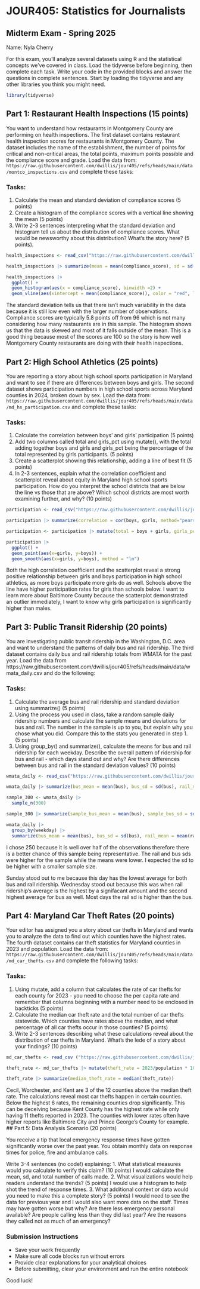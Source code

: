 # JOUR405: Statistics for Journalists
## Midterm Exam - Spring 2025

Name: Nyla Cherry

For this exam, you'll analyze several datasets using R and the statistical concepts we've covered in class. Load the tidyverse before beginning, then complete each task. Write your code in the provided blocks and answer the questions in complete sentences. Start by loading the tidyverse and any other libraries you think you might need.

```r
library(tidyverse)
```


## Part 1: Restaurant Health Inspections (15 points)

You want to understand how restaurants in Montgomery County are performing on health inspections. The first dataset contains restaurant health inspection scores for restaurants in Montgomery County. The dataset includes the name of the establishment, the number of points for critical and non-critical areas, the total points, maximum points possible and the compliance score and grade. Load the data from: `https://raw.githubusercontent.com/dwillis/jour405/refs/heads/main/data/montco_inspections.csv` and complete these tasks:

### Tasks:
1. Calculate the mean and standard deviation of compliance scores (5 points)
2. Create a histogram of the compliance scores with a vertical line showing the mean (5 points)
3. Write 2-3 sentences interpreting what the standard deviation and histogram tell us about the distribution of compliance scores. What would be newsworthy about this distribution? What's the story here? (5 points).

```r
health_inspections <- read_csv("https://raw.githubusercontent.com/dwillis/jour405/refs/heads/main/data/montco_inspections.csv")

health_inspections |> summarize(mean = mean(compliance_score), sd = sd(compliance_score))

health_inspections |> 
  ggplot() +
  geom_histogram(aes(x = compliance_score), binwidth =2) +
  geom_vline(aes(xintercept = mean(compliance_score)), color = "red", linetype = "dashed", size = 2)
```

The standard deviation tells us that there isn't much variability in the data because it is still low even with the larger number of observations. Compliance scores are typically 5.8 points off from 96 which is not many considering how many restaurants are in this sample. The histogram shows us that the data is skewed and most of it falls outside of the mean. This is a good thing because most of the scores are 100 so the story is how well Montgomery County restaurants are doing with their health inspections.

## Part 2: High School Athletics (25 points)

You are reporting a story about high school sports participation in Maryland and want to see if there are differences between boys and girls. The second dataset shows participation numbers in high school sports across Maryland counties in 2024, broken down by sex. Load the data from: `https://raw.githubusercontent.com/dwillis/jour405/refs/heads/main/data/md_hs_participation.csv` and complete these tasks:

### Tasks:
1. Calculate the correlation between boys' and girls' participation (5 points)
2. Add two columns called total and girls_pct using mutate(), with the total adding together boys and girls and girls_pct being the percentage of the total represented by girls participants. (5 points)
3. Create a scatterplot showing this relationship, adding a line of best fit (5 points)
4. In 2-3 sentences, explain what the correlation coefficient and scatterplot reveal about equity in Maryland high school sports participation. How do you interpret the school districts that are below the line vs those that are above? Which school districts are most worth examining further, and why? (10 points)

```r
participation <- read_csv("https://raw.githubusercontent.com/dwillis/jour405/refs/heads/main/data/md_hs_participation.csv")

participation |> summarize(correlation = cor(boys, girls, method="pearson"))

participation <- participation |> mutate(total = boys + girls, girls_pct = girls/total * 100)

participation |> 
  ggplot() +
  geom_point(aes(x=girls, y=boys)) +
  geom_smooth(aes(x=girls, y=boys), method = "lm")
```
Both the high correlation coefficient and the scatterplot reveal a strong positive relationship between girls and boys participation in high school athletics, as more boys participate more girls do as well. Schools above the line have higher participation rates for girls than schools below. I want to learn more about Baltimore County because the scatterplot demonstrated an outlier immediately, I want to know why girls participation is significantly higher than males. 



## Part 3: Public Transit Ridership (20 points)

You are investigating public transit ridership in the Washington, D.C. area and want to understand the patterns of daily bus and rail ridership. The third dataset contains daily bus and rail ridership totals from WMATA for the past year. Load the data from https://raw.githubusercontent.com/dwillis/jour405/refs/heads/main/data/wmata_daily.csv and do the following:

### Tasks:
1. Calculate the average bus and rail ridership and standard deviation using summarize() (5 points)
2. Using the process you used in class, take a random sample daily ridership numbers and calculate the sample means and deviations for bus and rail. The number in the sample is up to you, but explain why you chose what you did. Compare this to the stats you generated in step 1. (5 points)
3. Using group_by() and summarize(), calculate the means for bus and rail ridership for each weekday. Describe the overall pattern of ridership for bus and rail - which days stand out and why? Are there differences between bus and rail in the standard deviation values? (10 points)


```r
wmata_daily <- read_csv("https://raw.githubusercontent.com/dwillis/jour405/refs/heads/main/data/wmata_daily.csv")

wmata_daily |> summarize(bus_mean = mean(bus), bus_sd = sd(bus), rail_mean = mean(rail), rail_sd = sd(rail))

sample_300 <- wmata_daily |> 
  sample_n(300)

sample_300 |> summarize(sample_bus_mean = mean(bus), sample_bus_sd = sd(bus), sample_rail_mean = mean(rail), sample_rail_sd = sd(rail))

wmata_daily |>
  group_by(weekday) |> 
  summarize(bus_mean = mean(bus), bus_sd = sd(bus), rail_mean = mean(rail), rail_sd = sd(rail))
```
I chose 250 because it is well over half of the observations therefore there is a better chance of this sample being representative. The rail and bus sds were higher for the sample while the means were lower. I expected the sd to be higher with a smaller sample size.

Sunday stood out to me because this day has the lowest average for both bus and rail ridership. Wednesday stood out because this was when rail ridership's average is the highest by a signifacant amount and the second highest average for bus as well. Most days the rail sd is higher than the bus. 

## Part 4: Maryland Car Theft Rates (20 points)

Your editor has assigned you a story about car thefts in Maryland and wants you to analyze the data to find out which counties have the highest rates. The fourth dataset contains car theft statistics for Maryland counties in 2023 and population. Load the data from: `https://raw.githubusercontent.com/dwillis/jour405/refs/heads/main/data/md_car_thefts.csv` and complete the following tasks:

### Tasks:
1. Using mutate, add a column that calculates the rate of car thefts for each county for 2023 - you need to choose the per capita rate and remember that columns beginning with a number need to be enclosed in backticks (5 points)
2. Calculate the median car theft rate and the total number of car thefts statewide. Which counties have rates above the median, and what percentage of all car thefts occur in those counties? (5 points)
3. Write 2-3 sentences describing what these calculations reveal about the distribution of car thefts in Maryland. What's the lede of a story about your findings? (10 points)


```r
md_car_thefts <- read_csv ("https://raw.githubusercontent.com/dwillis/jour405/refs/heads/main/data/md_car_thefts.csv")

theft_rate <- md_car_thefts |> mutate(theft_rate = 2023/population * 10000)

theft_rate |> summarize(median_theft_rate = median(theft_rate))

```

Cecil, Worchester, and Kent are 3 of the 12 counties above the median theft rate. The calculations reveal most car thefts happen in certain counties. Below the highest 6 rates, the remaining counties drop significantly. This can be deceiving because Kent County has the highest rate while only having 11 thefts reported in 2023. The counties with lower rates often have higher reports like Baltimore City and Prince George's County for example.
## Part 5: Data Analysis Scenario (20 points)

You receive a tip that local emergency response times have gotten significantly worse over the past year. You obtain monthly data on response times for police, fire and ambulance calls.

Write 3-4 sentences (no code!) explaining:
1. What statistical measures would you calculate to verify this claim? (10 points)
I would calculate the mean, sd, and total number of calls made.
2. What visualizations would help readers understand the trends? (5 points)
I would use a histogram to help shot the trend of response times.
3. What additional context or data would you need to make this a complete story? (5 points)
I would need to see the data for previous year and I would also want more data on the staff. Times may have gotten worse but why? Are there less emergency personal available? Are people calling less than they did last year? Are the reasons they called not as much of an emergency?  

### Submission Instructions
- Save your work frequently
- Make sure all code blocks run without errors
- Provide clear explanations for your analytical choices
- Before submitting, clear your environment and run the entire notebook

Good luck!
